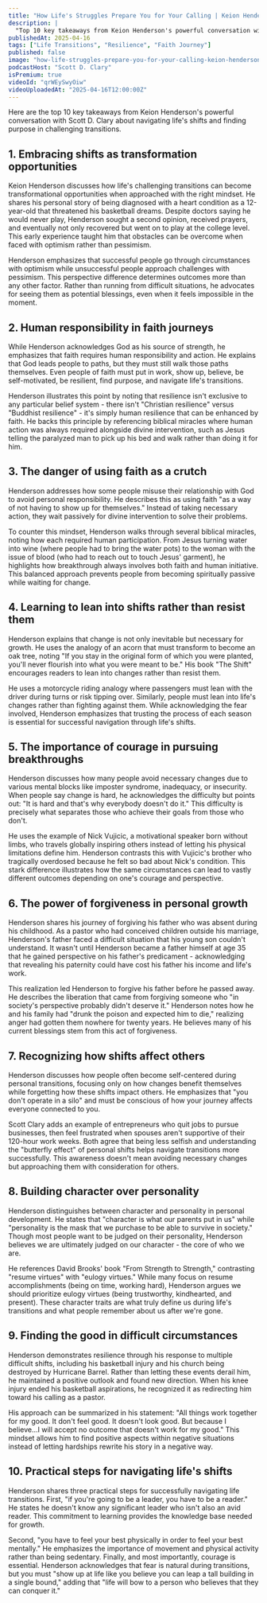 ```yaml
---
title: "How Life's Struggles Prepare You for Your Calling | Keion Henderson - Faith Leader & Visionary"
description: |
  "Top 10 key takeaways from Keion Henderson's powerful conversation with Scott D. Clary about navigating life's shifts and finding purpose in challenging transitions."
publishedAt: 2025-04-16
tags: ["Life Transitions", "Resilience", "Faith Journey"]
published: false
image: "how-life-struggles-prepare-you-for-your-calling-keion-henderson-faith-leader-visionary.jpg"
podcastHost: "Scott D. Clary"
isPremium: true
videoId: "qrWEySwyOiw"
videoUploadedAt: "2025-04-16T12:00:00Z"
---
```



<PodcastSummaryPageLayout frontmatter={frontmatter}>

Here are the top 10 key takeaways from Keion Henderson's powerful conversation with Scott D. Clary about navigating life's shifts and finding purpose in challenging transitions.

## 1. Embracing shifts as transformation opportunities

Keion Henderson discusses how life's challenging transitions can become transformational opportunities when approached with the right mindset. He shares his personal story of being diagnosed with a heart condition as a 12-year-old that threatened his basketball dreams. Despite doctors saying he would never play, Henderson sought a second opinion, received prayers, and eventually not only recovered but went on to play at the college level. This early experience taught him that obstacles can be overcome when faced with optimism rather than pessimism.

Henderson emphasizes that successful people go through circumstances with optimism while unsuccessful people approach challenges with pessimism. This perspective difference determines outcomes more than any other factor. Rather than running from difficult situations, he advocates for seeing them as potential blessings, even when it feels impossible in the moment.

## 2. Human responsibility in faith journeys

While Henderson acknowledges God as his source of strength, he emphasizes that faith requires human responsibility and action. He explains that God leads people to paths, but they must still walk those paths themselves. Even people of faith must put in work, show up, believe, be self-motivated, be resilient, find purpose, and navigate life's transitions.

Henderson illustrates this point by noting that resilience isn't exclusive to any particular belief system - there isn't "Christian resilience" versus "Buddhist resilience" - it's simply human resilience that can be enhanced by faith. He backs this principle by referencing biblical miracles where human action was always required alongside divine intervention, such as Jesus telling the paralyzed man to pick up his bed and walk rather than doing it for him.

## 3. The danger of using faith as a crutch

Henderson addresses how some people misuse their relationship with God to avoid personal responsibility. He describes this as using faith "as a way of not having to show up for themselves." Instead of taking necessary action, they wait passively for divine intervention to solve their problems.

To counter this mindset, Henderson walks through several biblical miracles, noting how each required human participation. From Jesus turning water into wine (where people had to bring the water pots) to the woman with the issue of blood (who had to reach out to touch Jesus' garment), he highlights how breakthrough always involves both faith and human initiative. This balanced approach prevents people from becoming spiritually passive while waiting for change.

## 4. Learning to lean into shifts rather than resist them

Henderson explains that change is not only inevitable but necessary for growth. He uses the analogy of an acorn that must transform to become an oak tree, noting "If you stay in the original form of which you were planted, you'll never flourish into what you were meant to be." His book "The Shift" encourages readers to lean into changes rather than resist them.

He uses a motorcycle riding analogy where passengers must lean with the driver during turns or risk tipping over. Similarly, people must lean into life's changes rather than fighting against them. While acknowledging the fear involved, Henderson emphasizes that trusting the process of each season is essential for successful navigation through life's shifts.

## 5. The importance of courage in pursuing breakthroughs

Henderson discusses how many people avoid necessary changes due to various mental blocks like imposter syndrome, inadequacy, or insecurity. When people say change is hard, he acknowledges the difficulty but points out: "It is hard and that's why everybody doesn't do it." This difficulty is precisely what separates those who achieve their goals from those who don't.

He uses the example of Nick Vujicic, a motivational speaker born without limbs, who travels globally inspiring others instead of letting his physical limitations define him. Henderson contrasts this with Vujicic's brother who tragically overdosed because he felt so bad about Nick's condition. This stark difference illustrates how the same circumstances can lead to vastly different outcomes depending on one's courage and perspective.

## 6. The power of forgiveness in personal growth

Henderson shares his journey of forgiving his father who was absent during his childhood. As a pastor who had conceived children outside his marriage, Henderson's father faced a difficult situation that his young son couldn't understand. It wasn't until Henderson became a father himself at age 35 that he gained perspective on his father's predicament - acknowledging that revealing his paternity could have cost his father his income and life's work.

This realization led Henderson to forgive his father before he passed away. He describes the liberation that came from forgiving someone who "in society's perspective probably didn't deserve it." Henderson notes how he and his family had "drunk the poison and expected him to die," realizing anger had gotten them nowhere for twenty years. He believes many of his current blessings stem from this act of forgiveness.

## 7. Recognizing how shifts affect others

Henderson discusses how people often become self-centered during personal transitions, focusing only on how changes benefit themselves while forgetting how these shifts impact others. He emphasizes that "you don't operate in a silo" and must be conscious of how your journey affects everyone connected to you.

Scott Clary adds an example of entrepreneurs who quit jobs to pursue businesses, then feel frustrated when spouses aren't supportive of their 120-hour work weeks. Both agree that being less selfish and understanding the "butterfly effect" of personal shifts helps navigate transitions more successfully. This awareness doesn't mean avoiding necessary changes but approaching them with consideration for others.

## 8. Building character over personality

Henderson distinguishes between character and personality in personal development. He states that "character is what our parents put in us" while "personality is the mask that we purchase to be able to survive in society." Though most people want to be judged on their personality, Henderson believes we are ultimately judged on our character - the core of who we are.

He references David Brooks' book "From Strength to Strength," contrasting "resume virtues" with "eulogy virtues." While many focus on resume accomplishments (being on time, working hard), Henderson argues we should prioritize eulogy virtues (being trustworthy, kindhearted, and present). These character traits are what truly define us during life's transitions and what people remember about us after we're gone.

## 9. Finding the good in difficult circumstances

Henderson demonstrates resilience through his response to multiple difficult shifts, including his basketball injury and his church being destroyed by Hurricane Barrel. Rather than letting these events derail him, he maintained a positive outlook and found new direction. When his knee injury ended his basketball aspirations, he recognized it as redirecting him toward his calling as a pastor.

His approach can be summarized in his statement: "All things work together for my good. It don't feel good. It doesn't look good. But because I believe...I will accept no outcome that doesn't work for my good." This mindset allows him to find positive aspects within negative situations instead of letting hardships rewrite his story in a negative way.

## 10. Practical steps for navigating life's shifts

Henderson shares three practical steps for successfully navigating life transitions. First, "if you're going to be a leader, you have to be a reader." He states he doesn't know any significant leader who isn't also an avid reader. This commitment to learning provides the knowledge base needed for growth.

Second, "you have to feel your best physically in order to feel your best mentally." He emphasizes the importance of movement and physical activity rather than being sedentary. Finally, and most importantly, courage is essential. Henderson acknowledges that fear is natural during transitions, but you must "show up at life like you believe you can leap a tall building in a single bound," adding that "life will bow to a person who believes that they can conquer it."

</PodcastSummaryPageLayout>
